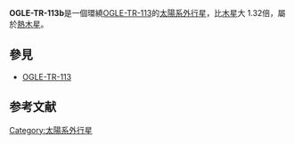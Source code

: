{{Infobox Planet
| bgcolour = #A0B0FF
| name = OGLE-TR-113b
| discovery = yes
| discovered = 2004
| discovery_method = 凌日法
| discoverer = Bouchy et al.
| semimajor = 0.0229 ± 0.0002 [[天文單位|AU]] <ref name="Gillon">{{cite journal | url=http://www.aanda.org/index.php?option=article&access=standard&Itemid=129&url=/articles/aa/abs/2006/43/aa5844-06/aa5844-06.html | author=Gillon et al. | title=High accuracy transit photometry of the planet OGLE-TR-113b with a new deconvolution-based method | journal=[[Astronomy_and_Astrophysics|Astronomy and Astrophysics]] | volume=459 | year=2006 | pages=249-255 | deadurl=yes | archiveurl=https://web.archive.org/web/20100611224810/http://www.aanda.org/index.php?option=article&access=standard&Itemid=129&url=%2Farticles%2Faa%2Fabs%2F2006%2F43%2Faa5844-06%2Faa5844-06.html | archivedate=2010-06-11 | access-date=2017-09-05 }}（[http://xxx.lanl.gov/abs/astro-ph/0606395v1 web Preprint]）</ref>
| eccentricity = 0
| period = 1.4324757 ± 0.0000013 [[天|d]] <ref name="Gillon"/>
| inclination = 88.8° – 90° <ref name="Gillon"/>
| physical_characteristics = yes
| mean_radius = 1.09 ± 0.03 [[Jupiter_radius|''R''<sub>J</sub>]] <ref name="Gillon"/>
| mass = 1.32 ± 0.19 [[Jupiter_mass|''M''<sub>J</sub>]] <ref name="Gillon"/>
}}
'''OGLE-TR-113b'''是一個環繞[[OGLE-TR-113|OGLE-TR-113]]的[[太陽系外行星|太陽系外行星]]，比[[木星|木星]]大 1.32倍，屬於[[熱木星|熱木星]]。
== 參見 ==
*[[OGLE-TR-113|OGLE-TR-113]]
{{太陽系外行星小作品}}
== 参考文献 ==
<div class="references-small">
<references />
</div>

[[Category:太陽系外行星|Category:太陽系外行星]]